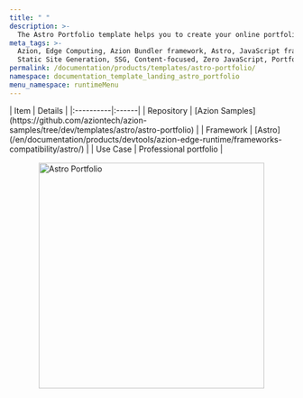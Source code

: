 ```yaml
---
title: " "
description: >-
  The Astro Portfolio template helps you to create your online portfolio using an Astro-based example.
meta_tags: >-
  Azion, Edge Computing, Azion Bundler framework, Astro, JavaScript frameworks,
  Static Site Generation, SSG, Content-focused, Zero JavaScript, Portfolio
permalink: /documentation/products/templates/astro-portfolio/
namespace: documentation_template_landing_astro_portfolio
menu_namespace: runtimeMenu
---
```




<div class="[&_.flex.flex-col]:!gap-4 [&_.flex.flex-col]:md:!gap-8 [&_.flex.flex-col]:2xl:!gap-16">
  <HeroHome
    title="Astro portfolio"
    description="The Astro Portfolio template helps you to create your online portfolio using an Astro-based example. "
    logos={[]}
    buttons={[
      { label: "Deploy template", link: "https://console.azion.com/create/astro/astro-portfolio", outlined: false, icon: "ai ai-azion", iconPos: "left" },
      { label: "View demo", link: "https://li3w5kcwhx.map.azionedge.net/", severity: "secondary" }
    ]}
  />
</div>

<div style="display: flex; gap: 1rem; align-items: center; flex-direction: row; flex-wrap: wrap;">
  <div style="flex: 1; min-width: 300px;">
    | Item | Details |
    |:----------|:------|
    | Repository | [Azion Samples](https://github.com/aziontech/azion-samples/tree/dev/templates/astro/astro-portfolio) |
    | Framework | [Astro](/en/documentation/products/devtools/azion-edge-runtime/frameworks-compatibility/astro/) |
    | Use Case | Professional portfolio |
  </div>
  <div style="display: flex; justify-content: center; align-items: center; flex: 1; min-width: 300px;">
    <img src="/assets/docs/images/uploads/template-showcase/astro/astro-portfolio.png" width="400" alt="Astro Portfolio" style="max-width: 100%; height: auto;" />
  </div>
</div>
